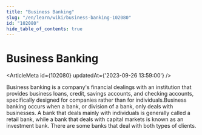 ```yaml
---
title: "Business Banking"
slug: "/en/learn/wiki/business-banking-102080"
id: "102080"
hide_table_of_contents: true
---
```



# Business Banking

<ArticleMeta id={102080} updatedAt={'2023-09-26 13:59:00'} />
<div className='border-solid border-b border-t-0 my-4 border-[var(--ifm-color-gray-300)]' />

Business banking is a company's financial dealings with an institution that provides business loans, credit, savings accounts, and checking accounts, specifically designed for companies rather than for individuals.Business banking occurs when a bank, or division of a bank, only deals with businesses. A bank that deals mainly with individuals is generally called a retail bank, while a bank that deals with capital markets is known as an investment bank. There are some banks that deal with both types of clients.
